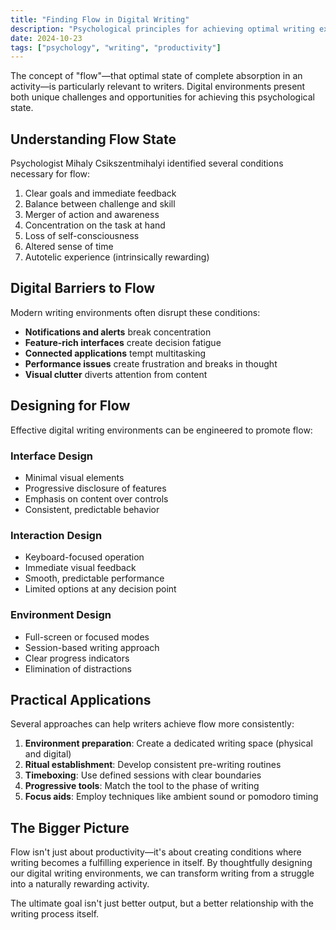 ```yaml
---
title: "Finding Flow in Digital Writing"
description: "Psychological principles for achieving optimal writing experiences."
date: 2024-10-23
tags: ["psychology", "writing", "productivity"]
---
```


The concept of "flow"—that optimal state of complete absorption in an activity—is particularly relevant to writers. Digital environments present both unique challenges and opportunities for achieving this psychological state.

## Understanding Flow State

Psychologist Mihaly Csikszentmihalyi identified several conditions necessary for flow:

1. Clear goals and immediate feedback
2. Balance between challenge and skill
3. Merger of action and awareness
4. Concentration on the task at hand
5. Loss of self-consciousness
6. Altered sense of time
7. Autotelic experience (intrinsically rewarding)

## Digital Barriers to Flow

Modern writing environments often disrupt these conditions:

- **Notifications and alerts** break concentration
- **Feature-rich interfaces** create decision fatigue
- **Connected applications** tempt multitasking
- **Performance issues** create frustration and breaks in thought
- **Visual clutter** diverts attention from content

## Designing for Flow

Effective digital writing environments can be engineered to promote flow:

### Interface Design
- Minimal visual elements
- Progressive disclosure of features
- Emphasis on content over controls
- Consistent, predictable behavior

### Interaction Design
- Keyboard-focused operation
- Immediate visual feedback
- Smooth, predictable performance
- Limited options at any decision point

### Environment Design
- Full-screen or focused modes
- Session-based writing approach
- Clear progress indicators
- Elimination of distractions

## Practical Applications

Several approaches can help writers achieve flow more consistently:

1. **Environment preparation**: Create a dedicated writing space (physical and digital)
2. **Ritual establishment**: Develop consistent pre-writing routines
3. **Timeboxing**: Use defined sessions with clear boundaries
4. **Progressive tools**: Match the tool to the phase of writing
5. **Focus aids**: Employ techniques like ambient sound or pomodoro timing

## The Bigger Picture

Flow isn't just about productivity—it's about creating conditions where writing becomes a fulfilling experience in itself. By thoughtfully designing our digital writing environments, we can transform writing from a struggle into a naturally rewarding activity.

The ultimate goal isn't just better output, but a better relationship with the writing process itself.
